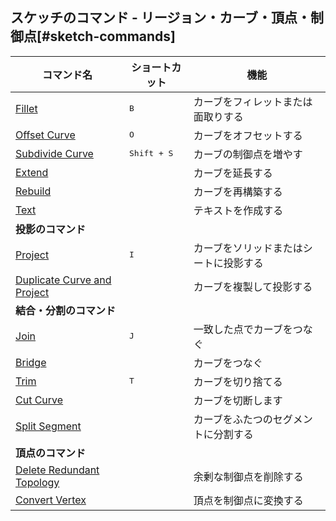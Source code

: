 ## スケッチのコマンド - リージョン・カーブ・頂点・制御点[#sketch-commands]

| コマンド名                                                        | ショートカット     | 機能                                   |
| ----------------------------------------------------------------- | ------------------ | -------------------------------------- |
| [Fillet](sketch/fillet)                                           | <kbd>B</kbd>       | カーブをフィレットまたは面取りする     |
| [Offset Curve](sketch/offset-curve)                               | <kbd>O</kbd>       | カーブをオフセットする                 |
| [Subdivide Curve](sketch/subdivide-curve)                         | <kbd>Shift + S</kbd> | カーブの制御点を増やす                 |
| [Extend](sketch/extend)                                           |                    | カーブを延長する                       |
| [Rebuild](sketch/rebuild)                                         |                    | カーブを再構築する                     |
| [Text](sketch/text)                                               |                    | テキストを作成する                     |
| **投影のコマンド**                                                |                    |                                        |
| [Project](sketch/project)                                         | <kbd>I</kbd>       | カーブをソリッドまたはシートに投影する |
| [Duplicate Curve and Project](sketch/duplicate-curve-and-project) |                    | カーブを複製して投影する               |
| **結合・分割のコマンド**                                          |                    |                                        |
| [Join](sketch/join)                                               | <kbd>J</kbd>       | 一致した点でカーブをつなぐ             |
| [Bridge](sketch/bridge)                                           |                    | カーブをつなぐ                         |
| [Trim](sketch/trim)                                               | <kbd>T</kbd>       | カーブを切り捨てる                     |
| [Cut Curve](sketch/cut-curve)                                     |                    | カーブを切断します                     |
| [Split Segment](sketch/split-segment)                             |                    | カーブをふたつのセグメントに分割する   |
| **頂点のコマンド**                                                |                    |                                        |
| [Delete Redundant Topology](sketch/delete-redundant-topology)     |                    | 余剰な制御点を削除する                 |
| [Convert Vertex](sketch/convert-vertex)                           |                    | 頂点を制御点に変換する                 |





